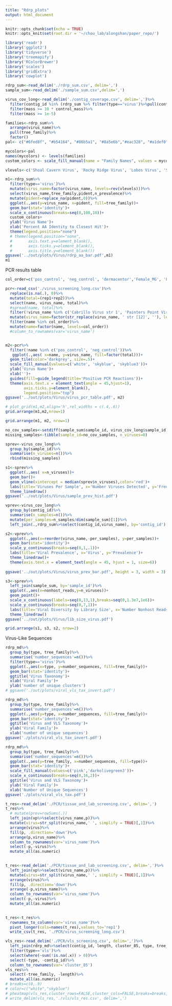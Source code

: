```yaml
---
title: "Rdrp_plots"
output: html_document
---
```


```r
knitr::opts_chunk$set(echo = TRUE)
knitr::opts_knit$set(root.dir = '~/chou_lab/alongshan/paper_repo/')

```


```r
library('readr')
library('ggplot2')
library('tidyverse')
library('treemapify')
library('RColorBrewer')
library('scales')
library('gridExtra')
library('cowplot')

```



```r
rdrp_sum<-read_delim('./rdrp_sum.csv', delim=',')
sample_sum<-read_delim('./sample_sum.csv',delim=',')

```
```r
virus_cov_long<-read_delim('./contig_coverage.csv', delim=',')%>%
  filter(contig_id %in% (rdrp_sum %>% filter(type=='virus')%>%pull(contig_id)))%>%
  filter(mass >= 10 * control_mass)%>%
  filter(mass >= 1e-5)
```


```r
families<-rdrp_sum%>%
  arrange(virus_name)%>%
  pull(tree_family)%>%
  factor()
pal<- c("#6fed8f", "#b54164", "#86b5a1", "#8a5e6b","#eac328", "#a1def0", "#c5df72", "#605ec7", "#658114",  "#c2aff0", "#247672", "#bf3e05", "#e4bfab")

mycolors<-pal
names(mycolors) <- levels(families)
custom_colors <- scale_fill_manual(name = "Family Names", values = mycolors)
```

```r
vlevels<-c('Shoal Cavern Virus', 'Rocky Ridge Virus', 'Lobos Virus', 'Soberanes Virus', 'North Fork Virus', 'Doud Peak Virus', 'Notleys Landing Virus', 'Cabrillo Virus', 'Kasler Point Virus', 'Painters Point Virus', 'Calla Lily Valley Virus', 'Wildcat Canyon Virus', 'Portuguese Ridge Virus')

m1<-rdrp_sum%>%
  filter(type=='virus')%>%
  mutate(virus_name=factor(virus_name, levels=rev(vlevels)))%>%
  select(virus_name,tree_family,pident,n_prevalence)%>%
  mutate(pident=replace_na(pident,0))%>%
  ggplot(.,aes(y=virus_name, x=pident, fill=tree_family))+
  geom_bar(stat='identity')+
  scale_x_continuous(breaks=seq(0,100,10))+
  custom_colors+
  ylab('Virus Name')+
  xlab('Percent AA Identity to Closest Hit')+
  theme(legend.position="none")
  # theme(legend.position="none",
  #       axis.text.y=element_blank(),
  #       axis.ticks.y=element_blank(), 
  #       axis.title.y=element_blank())
ggsave('../out/plots/Virus/rdrp_aa_bar.pdf',m1)
m1
```


PCR results table
```r
col_order=c('pos_control', 'neg_control', 'dermacentor','Female_MG', 'Female_SG', 'Male_MG', 'Male_SG', 'wild_larvae', 'lab_larvae', 'lab_nymphs','lab_female', 'lab_male', 'M232_D2',  'M232_D4', 'M233_D2', 'M233_D4' )

pcr<-read_csv('./virus_screening_long.csv')%>%
  replace(is.na(.), 0)%>%
  mutate(total=(rep1+rep2))%>%
  select(name, virus_name, total)%>%
  #spread(name, total)%>%
  filter(!virus_name %in% c('Cabrillo Virus str 1', 'Painters Point Virus str 1', 'Yankee Point Virus'))%>%
  mutate(virus_name=factor(str_replace(virus_name, ' str [12]', ''), levels=rev(vlevels)))%>%
  filter(name %in% col_order)%>%
  mutate(name=factor(name, levels=col_order))
  #column_to_rownames(var='virus_name')


m2<-pcr%>%
  filter(!name %in% c('pos_control', 'neg_control'))%>%
   ggplot(.,aes( x=name, y=virus_name, fill=factor(total)))+
  geom_tile(color='darkgrey', size=.5)+
  scale_fill_manual(values=c('white', 'skyblue', 'skyblue3'))+
  ylab('Virus Name')+
  xlab('')+ 
  guides(fill=guide_legend(title='Positive PCR Reactions'))+
  theme(axis.text.x = element_text(angle = 45,hjust=1),
        axis.ticks.y=element_blank(),
        legend.position="top")
ggsave('../out/plots/Virus/virus_pcr_table.pdf', m2)
```



```r
# plot_grid(m1,m2,align='h',rel_widths = c(.4,.6))
grid.arrange(m1,m2,nrow=1)
```


```r
grid.arrange(m1, m2, nrow=1)
```

```r
no_cov_samples<-setdiff(sample_sum$sample_id, virus_cov_long$sample_id)
missing_samples<-tibble(sample_id=no_cov_samples, n_viruses=0)

sprev<-virus_cov_long%>%
  group_by(sample_id)%>%
  summarise(n_viruses=n())%>%
  rbind(missing_samples)

s1<-sprev%>%
  ggplot(.,aes( x=n_viruses))+
  geom_bar()+
  geom_vline(xintercept = median(sprev$n_viruses),color='red')+
  labs(title='Viruses Per Sample', x='Number Viruses Detected', y='Frequency')+
  theme_linedraw()
ggsave('../out/plots/Virus/sample_prev_hist.pdf')

vprev<-virus_cov_long%>%
  group_by(contig_id)%>%
  summarise(n_samples=n())%>%
  mutate(per_samples=n_samples/dim(sample_sum)[1])%>%
  left_join(.,rdrp_sum%>%select(contig_id,virus_name), by='contig_id')

s2<-vprev%>%
  ggplot(.,aes(x=reorder(virus_name,-per_samples), y=per_samples))+
  geom_bar(stat='identity')+
  scale_y_continuous(breaks=seq(0,1,.1))+
  labs(title='Viral Prevalence', x='Virus', y='Prevalence')+
  theme_linedraw()+
  theme(axis.text.x = element_text(angle = 45, hjust = 1, size=6))
 
ggsave('../out/plots/Virus/virus_prev_bar.pdf', height = 3, width = 3)

s3<-sprev%>%
  left_join(sample_sum, by='sample_id')%>%
  ggplot(.,aes(x=nonhost_reads,y=n_viruses))+
  geom_point()+
  scale_x_continuous(labels=seq(0,13,1),breaks=seq(0,1.3e7,1e6))+
  scale_y_continuous(breaks=seq(0,7,1))+
  labs(title='Viral Diversity by Library Size', x='Number Nonhost Reads (Millions)', y='Number Viruses Detected')+
  theme_linedraw()
ggsave('../out/plots/Virus/lib_size_virus.pdf')  

grid.arrange(s1, s3, s2, nrow=2)
```


Virus-Like Sequences
```r
rdrp_md%>%
  group_by(type, tree_family)%>%
  summarise('number_sequences'=n())%>%
  filter(type=='virus')%>%
  ggplot(.,aes(x=type, y=number_sequences, fill=tree_family))+
  geom_bar(stat='identity')+
  ggtitle('Virus Taxonomy')+
  xlab('Viral Family')+
  ylab('number of unique clusters')
# ggsave('./out/plots/viral_vls_tax_invert.pdf')
```

```r
rdrp_md%>%
  group_by(type, tree_family)%>%
  summarise('number_sequences'=n())%>%
  ggplot(.,aes(y=type, x=number_sequences, fill=tree_family))+
  geom_bar(stat='identity')+
  ggtitle('Virus and VLS Taxonomy')+
  ylab('Viral Family')+
  xlab('number of unique sequences')
ggsave('./plots/viral_vls_tax_invert.pdf')
```


```r
rdrp_md%>%
  group_by(type, tree_family)%>%
  summarise('number_sequences'=n())%>%
  ggplot(.,aes(y=tree_family, x=number_sequences, fill=type))+
  geom_bar(stat='identity')+
  scale_fill_manual(values=c('pink','darkolivegreen3'))+
  scale_x_continuous(breaks=seq(0,16,2))+
  ggtitle('Virus and VLS Taxonomy')+
  ylab('Viral Family')+
  xlab('Number of Unique Sequences')
ggsave('./plots/viral_vls_tax.pdf')
```
```r
t_res<-read_delim('./PCR/tissue_and_lab_screening.csv', delim=',')
t_res%>%
  # mutate(prev=rowSums(.))
  left_join(vp%>%select(virus_name,p))%>%
  mutate(virus=str_split(virus_name,' ', simplify = TRUE)[,1])%>%
  arrange(virus)%>%
  fill(p, .direction='down')%>%
  arrange(p,virus_name)%>%
  column_to_rownames(var='virus_name')%>%
  select(-p,-virus)%>%
  mutate_all(as.numeric)
 
```


```r
t_res<-read_delim('./PCR/tissue_and_lab_screening.csv', delim=',')%>%
  left_join(vp%>%select(virus_name,p))%>%
  mutate(virus=str_split(virus_name,' ', simplify = TRUE)[,1])%>%
  arrange(virus)%>%
  fill(p, .direction='down')%>%
  arrange(-p,virus_name)%>%
  column_to_rownames(var='virus_name')%>%
  select(-p,-virus)%>%
  mutate_all(as.numeric)
  
```
```r
t_res<-t_res%>%
  rownames_to_column(var='virus_name')%>%
  pivot_longer(cols=names(t_res),values_to='rep1')
  write_csv(t_res, './PCR/virus_screening_long.csv')
```





```r
vls_res<-read_delim('./PCR/vls_screening.csv', delim=',')%>%
  left_join(rdrp_md%>%select(contig_id, length, cluster_85, type, tree_family))%>%
  filter(type=='vls')%>%
  select(where(~sum(!is.na(.x)) > 0))%>%
  select(-type, -contig_id)%>%
  column_to_rownames(var='cluster_85')
vls_res%>%
  select(-tree_family, -length)%>%
  mutate_all(as.numeric)
# breaks=c(0,.9)
# color=c("white","skyblue")
# pheatmap(vls_res,cluster_rows=FALSE,cluster_cols=FALSE,breaks=breaks,color=color,cellwidth=10, cellheight=10)
# write_delim(vls_res,'./vls/vls_res.csv', delim=',')

```





